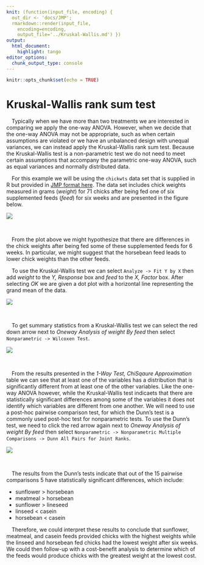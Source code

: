 ```yaml
---
knit: (function(input_file, encoding) {
  out_dir <- 'docs/JMP';
  rmarkdown::render(input_file,
    encoding=encoding,
    output_file='../Kruskal-Wallis.md') })
output:
  html_document:
    highlight: tango
editor_options:
  chunk_output_type: console
---
```


```r
knitr::opts_chunk$set(echo = TRUE)
```

# Kruskal-Wallis rank sum test

&emsp;Typically when we have more than two treatments we are interested in comparing we apply the one-way ANOVA.  However, when we decide that the one-way ANOVA may not be appropriate, such as when certain assumptions are violated or we have an unbalanced design with unequal variances, we can instead apply the Kruskal-Wallis rank sum test.  Because the Kruskal-Wallis test is a non-parametric test we do not need to meet certain assumptions that accompany the parametric one-way ANOVA, such as equal variances and normally distributed data.

&emsp;For this example we will be using the `chickwts` data set that is supplied in R but provided in [JMP format here](https://github.com/tylerbg/DLC_stat_resources/tree/master/docs/JMP/dat/chickwts.jmp).  The data set includes chick weights measured in grams (*weight*) for 71 chicks after being fed one of six supplemented feeds (*feed*) for six weeks and are presented in the figure below.

<center>
<img src="../img/Kruskal-Wallis/chickwts_boxplot.png" style="display: block; margin: auto;" />
</center>
<br>

&emsp;From the plot above we might hypothesize that there are differences in the chick weights after being fed some of these supplemented feeds for 6 weeks.  In particular, we might suggest that the horsebean feed leads to lower chick weights than the other feeds.

&emsp;To use the Kruskal-Wallis test we can select `Analyze -> Fit Y by X` then add *weight* to the *Y, Response* box and *feed* to the *X, Factor* box.  After selecting *OK* we are given a dot plot with a horizontal line representing the grand mean of the data.

<center>
<img src="../img/Kruskal-Wallis/chickwts_KW.PNG" style="display: block; margin: auto;" />
</center>
<br>

&emsp;To get summary statistics from a Kruskal-Wallis test we can select the red down arrow next to *Oneway Analysis of weight By feed* then select `Nonparametric -> Wilcoxen Test`.

<center>
<img src="../img/Kruskal-Wallis/chickwts_KW2.PNG" style="display: block; margin: auto;" />
</center>
<br>

&emsp;From the results presented in the *1-Way Test, ChiSqaure Approximation* table we can see that at least one of the variables has a distribution that is significantly different from at least one of the other variables.  Like the one-way ANOVA however, while the Kruskal-Wallis test indicaets that there are statistically significant differences among some of the variables it does not identify which variables are different from one another.  We will need to use a post-hoc pairwise comparison test, for which the Dunn's test is a commonly used post-hoc test for nonparametric tests.  To use the Dunn's test, we need to click the red arrow again next to *Oneway Analysis of weight By feed* then select `Nonparametric -> Nonparametric Multiple Comparisons -> Dunn All Pairs for Joint Ranks`.

<center>
<img src="../img/Kruskal-Wallis/chickwts_Dunn.PNG" style="display: block; margin: auto;" />
</center>
<br>

&emsp;The results from the Dunn's tests indicate that out of the 15 pairwise comparisons 5 have statistically significant differences, which include:

* sunflower > horsebean
* meatmeal > horsebean
* sunflower > lineseed
* linseed < casein
* horsebean < casein

&emsp;Therefore, we could interpret these results to conclude that sunflower, meatmeal, and casein feeds provided chicks with the highest weights while the linseed and horsebean fed chicks had the lowest weight after six weeks.  We could then follow-up with a cost-benefit analysis to determine which of the feeds would produce chicks with the greatest weight at the lowest cost.